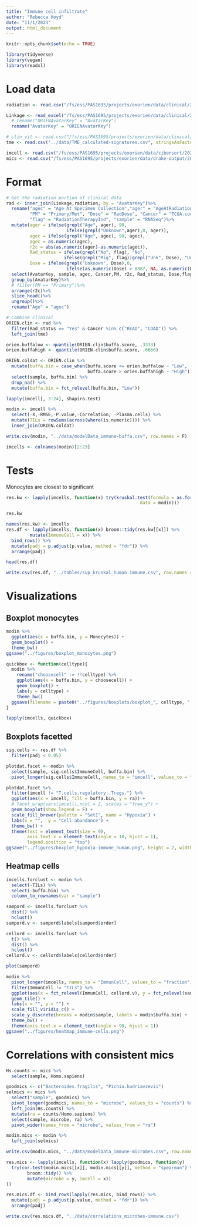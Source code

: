 ```yaml
---
title: "Immune cell infiltrate"
author: "Rebecca Hoyd"
date: "11/1/2023"
output: html_document
---
```


```r
knitr::opts_chunk$set(echo = TRUE)

library(tidyverse)
library(vegan)
library(readxl)
```

# Load data

```r
radiation <- read.csv("/fs/ess/PAS1695/projects/exorien/data/clinical/20PRJ060OSU_20210712_Radiation_V4.csv", stringsAsFactors = F)

Linkage <- read_excel("/fs/ess/PAS1695/projects/exorien/data/clinical/20PRJ060OSU_20210707_ClinicalMolLinkage_V4_as-in-drake.xlsx") %>%
  # rename("ORIENAvatarKey" = "AvatarKey")
  rename("AvatarKey" = "ORIENAvatarKey")

# clin_vit <- read.csv("/fs/ess/PAS1695/projects/exorien/data/clinical/20PRJ060OSU_20210712_VitalStatus_V4.csv")
tme <- read.csv("../data/TME_calculated-signatures.csv", stringsAsFactors = F)

imcell <- read.csv("/fs/ess/PAS1695/projects/exorien/data/cibersort/2022-03-16_immunecell_composition.csv")
mics <- read.csv("/fs/ess/PAS1695/projects/exorien/data/drake-output/2022-03-16/2022-03-16_unnormalized-microbes.csv")
```

# Format

```r
# Get the radiation portion of clinical data
rad <- inner_join(Linkage,radiation, by = "AvatarKey")%>%
  rename("agec" = "Age At Specimen Collection","ager" = "AgeAtRadiationStart",
         "PM" = "Primary/Met", "Dose" = "RadDose", "Cancer" = "TCGA.code",
         "flag" = "RadiationTherapyInd", "sample" = "RNASeq")%>%
  mutate(ager = ifelse(grepl("Age", ager), 90, 
                       ifelse(grepl("Unknown",ager),0, ager)),
         agec = ifelse(grepl("Age", agec), 90, agec),
         agec = as.numeric(agec),
         r2c = abs(as.numeric(ager)-as.numeric(agec)),
         Rad_status = ifelse(grepl("No", flag), "No",
                      ifelse(grepl("Mig", flag)|grepl("Unk", Dose), "Unknown", "Yes")),
         Dose = ifelse(grepl("Unknown", Dose),0,
                       ifelse(as.numeric(Dose) > 8887, NA, as.numeric(Dose))))%>%
  select(AvatarKey, sample, agec, Cancer,PM, r2c, Rad_status, Dose,flag)%>%
  group_by(AvatarKey)%>%
  # filter(PM == "Primary")%>%
  arrange(r2c)%>%
  slice_head()%>%
  ungroup()%>%
  rename("Age" = "agec")

# Combine clinical
ORIEN.clin <- rad %>%
  filter(Rad_status == "Yes" & Cancer %in% c("READ", "COAD")) %>%
  left_join(tme)

orien.buffalow <- quantile(ORIEN.clin$buffa.score, .3333)
orien.buffahigh <- quantile(ORIEN.clin$buffa.score, .6666)

ORIEN.coldat <- ORIEN.clin %>%
  mutate(buffa.bin = case_when(buffa.score <= orien.buffalow ~ "Low",
                               buffa.score > orien.buffahigh ~ "High")) %>%
  select(sample, buffa.bin) %>%
  drop_na() %>%
  mutate(buffa.bin = fct_relevel(buffa.bin, "Low"))
```

```r
lapply(imcell[, 3:24], shapiro.test)
```

```r
modin <- imcell %>%
  select(-X,-RMSE,-P.value,-Correlation, -Plasma.cells) %>%
  mutate(TILs = rowSums(across(where(is.numeric)))) %>%
  inner_join(ORIEN.coldat)

write.csv(modin, "../data/modelData_immune-buffa.csv", row.names = F)

imcells <- colnames(modin)[2:23]

```

# Tests

Monocytes are closest to significant
```r
res.kw <- lapply(imcells, function(x) try(kruskal.test(formula = as.formula(paste0(x, " ~ buffa.bin")),
                                                   data = modin)))

res.kw
```

```r
names(res.kw) <- imcells
res.df <- lapply(imcells, function(x) broom::tidy(res.kw[[x]]) %>%
         mutate(ImmuneCell = x)) %>%
  bind_rows() %>%
  mutate(padj = p.adjust(p.value, method = "fdr")) %>%
  arrange(padj)

head(res.df)

write.csv(res.df, "../tables/sup_kruskal_human-immune.csv", row.names = F)
```

# Visualizations

## Boxplot monocytes

```r
modin %>%
  ggplot(aes(x = buffa.bin, y = Monocytes)) +
  geom_boxplot() +
  theme_bw()
ggsave("../figures/boxplot_monocytes.png")
```

```r
quickbox <- function(celltype){
  modin %>%
    rename("choosecell" := !!celltype) %>%
    ggplot(aes(x = buffa.bin, y = choosecell)) +
    geom_boxplot() +
    labs(y = celltype) +
    theme_bw()
  ggsave(filename = paste0("../figures/boxplots/boxplot_", celltype, ".png"))
}

lapply(imcells, quickbox)
```

## Boxplots facetted

```r
sig.cells <- res.df %>%
  filter(padj < 0.05)

plotdat.facet <- modin %>%
  select(sample, sig.cells$ImmuneCell, buffa.bin) %>%
  pivot_longer(sig.cells$ImmuneCell, names_to = "imcell", values_to = "ra")

plotdat.facet %>%
  filter(imcell != "T.cells.regulatory..Tregs.") %>%
  ggplot(aes(x = imcell, fill = buffa.bin, y = ra)) +
  # facet_wrap(vars(imcell),ncol = 2, scales = "free_y") +
  geom_boxplot(show.legend = F) +
  scale_fill_brewer(palette = "Set1", name = "Hypoxia") +
  labs(x = "",  y = "Cell abundance") +
  theme_bw() +
  theme(text = element_text(size = 9),
        axis.text.x = element_text(angle = 10, hjust = 1),
        legend.position = "top")
ggsave("../figures/boxplot_hypoxia-immune_human.png", height = 2, width = 4)
```

## Heatmap cells

```r
imcells.forclust <- modin %>%
  select(-TILs) %>%
  select(-buffa.bin) %>%
  column_to_rownames(var = "sample")

sampord <- imcells.forclust %>%
  dist() %>%
  hclust()
sampord.v <- sampord$labels[sampord$order]

cellord <- imcells.forclust %>%
  t() %>%
  dist() %>%
  hclust()
cellord.v <- cellord$labels[cellord$order]
```

```r
plot(sampord)

```

```r
modin %>%
  pivot_longer(imcells, names_to = "ImmunCell", values_to = "fraction") %>%
  filter(ImmunCell != "TILs") %>%
  ggplot(aes(x = fct_relevel(ImmunCell, cellord.v), y = fct_relevel(sample, sampord.v), fill = fraction)) +
  geom_tile() +
  labs(x = "", y = "") +
  scale_fill_viridis_c() +
  scale_y_discrete(breaks = modin$sample, labels = modin$buffa.bin) +
  theme_bw() +
  theme(axis.text.x = element_text(angle = 90, hjust = 1))
ggsave("../figures/heatmap_immune-cells.png")
```

# Correlations with consistent mics

```r
Hs.counts <- mics %>%
  select(sample, Homo.sapiens) 

goodmics <- c("Bacteroides.fragilis", "Pichia.kudriavzevii")
selmics <- mics %>%
  select("sample", goodmics) %>%
  pivot_longer(goodmics, names_to = "microbe", values_to = "counts") %>%
  left_join(Hs.counts) %>%
  mutate(ra = counts/Homo.sapiens) %>%
  select(sample, microbe, ra) %>%
  pivot_wider(names_from = "microbe", values_from = "ra")

modin.mics <- modin %>%
  left_join(selmics)

write.csv(modin.mics, "../data/modelData_immune-microbes.csv", row.names = F)
```

```r
res.mics <- lapply(imcells, function(x) lapply(goodmics, function(y) 
  try(cor.test(modin.mics[[x]], modin.mics[[y]], method = "spearman") %>%
        broom::tidy() %>%
        mutate(microbe = y, imcell = x))
))

res.mics.df <- bind_rows(lapply(res.mics, bind_rows)) %>%
  mutate(padj = p.adjust(p.value, method = "fdr")) %>%
  arrange(padj)

write.csv(res.mics.df, "../data/correlations_microbes-immune.csv")
```